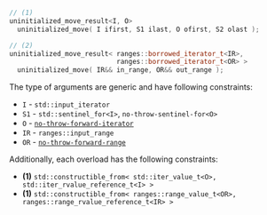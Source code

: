 ```cpp
// (1)
uninitialized_move_result<I, O>
  uninitialized_move( I ifirst, S1 ilast, O ofirst, S2 olast );

// (2)
uninitialized_move_result< ranges::borrowed_iterator_t<IR>,
                           ranges::borrowed_iterator_t<OR> >
  uninitialized_move( IR&& in_range, OR&& out_range );
```

The type of arguments are generic and have following constraints:
- `I` - `std::input_iterator`
- `S1` - `std::sentinel_for<I>`, `no-throw-sentinel-for<O>`
- `O` - [`no-throw-forward-iterator`](#)
- `IR` - `ranges::input_range`
- `OR` - [`no-throw-forward-range`](#)

Additionally, each overload has the following constraints:
- **(1)** `std::constructible_from< std::iter_value_t<O>, std::iter_rvalue_reference_t<I> >`
- **(1)** `std::constructible_from< ranges::range_value_t<OR>, ranges::range_rvalue_reference_t<IR> >`
